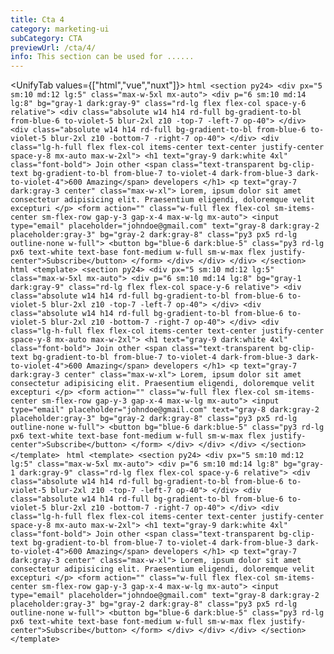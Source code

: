 ```yaml
---
title: Cta 4
category: marketing-ui
subCategory: CTA
previewUrl: /cta/4/
info: This section can be used for ......
---
```


<UnifyTab values={["html","vue","nuxt"]}>
    <TabPanel value="html">
    ```html
    <section py24>
        <div px="5 sm:10 md:12 lg:5" class="max-w-5xl mx-auto">
            <div
                p="6 sm:10 md:14 lg:8" bg="gray-1 dark:gray-9" class="rd-lg flex flex-col space-y-6 relative">
                <div
                    class="absolute w14 h14 rd-full bg-gradient-to-bl from-blue-6 to-violet-5 blur-2xl z10 -top-7 -left-7 op-40">
                </div>
                <div
                    class="absolute w14 h14 rd-full bg-gradient-to-bl from-blue-6 to-violet-5 blur-2xl z10 -bottom-7 -right-7 op-40">
                </div>
                <div
                    class="lg-h-full flex flex-col items-center text-center justify-center space-y-8 mx-auto max-w-2xl">
                    <h1 text="gray-9 dark:white 4xl" class="font-bold">
                        Join other <span
                            class="text-transparent bg-clip-text bg-gradient-to-bl from-blue-7 to-violet-4 dark-from-blue-3 dark-to-violet-4">600
                            Amazing</span> developers
                    </h1>
                    <p text="gray-7 dark:gray-3 center" class="max-w-xl">
                        Lorem, ipsum dolor sit amet consectetur adipisicing elit. Praesentium eligendi, doloremque velit excepturi
                    </p>
                    <form action="" class="w-full flex flex-col sm-items-center sm-flex-row gap-y-3 gap-x-4 max-w-lg mx-auto">
                        <input type="email" placeholder="johndoe@gmail.com" text="gray-8 dark:gray-2 placeholder:gray-3" bg="gray-2 dark:gray-8" class="py3 px5 rd-lg outline-none w-full">
                        <button bg="blue-6 dark:blue-5"
                                class="py3 rd-lg px6 text-white text-base font-medium w-full sm-w-max flex justify-center">Subscribe</button>
                    </form>
                </div>
            </div>
        </div>
    </section>
    ```
    </TabPanel>
    <TabPanel value="vue">
    ```html
    <template>
        <section py24>
            <div px="5 sm:10 md:12 lg:5" class="max-w-5xl mx-auto">
                <div
                    p="6 sm:10 md:14 lg:8" bg="gray-1 dark:gray-9" class="rd-lg flex flex-col space-y-6 relative">
                    <div
                        class="absolute w14 h14 rd-full bg-gradient-to-bl from-blue-6 to-violet-5 blur-2xl z10 -top-7 -left-7 op-40">
                    </div>
                    <div
                        class="absolute w14 h14 rd-full bg-gradient-to-bl from-blue-6 to-violet-5 blur-2xl z10 -bottom-7 -right-7 op-40">
                    </div>
                    <div
                        class="lg-h-full flex flex-col items-center text-center justify-center space-y-8 mx-auto max-w-2xl">
                        <h1 text="gray-9 dark:white 4xl" class="font-bold">
                            Join other <span
                                class="text-transparent bg-clip-text bg-gradient-to-bl from-blue-7 to-violet-4 dark-from-blue-3 dark-to-violet-4">600
                                Amazing</span> developers
                        </h1>
                        <p text="gray-7 dark:gray-3 center" class="max-w-xl">
                            Lorem, ipsum dolor sit amet consectetur adipisicing elit. Praesentium eligendi, doloremque velit excepturi
                        </p>
                        <form action="" class="w-full flex flex-col sm-items-center sm-flex-row gap-y-3 gap-x-4 max-w-lg mx-auto">
                            <input type="email" placeholder="johndoe@gmail.com" text="gray-8 dark:gray-2 placeholder:gray-3" bg="gray-2 dark:gray-8" class="py3 px5 rd-lg outline-none w-full">
                            <button bg="blue-6 dark:blue-5"
                                    class="py3 rd-lg px6 text-white text-base font-medium w-full sm-w-max flex justify-center">Subscribe</button>
                        </form>
                    </div>
                </div>
            </div>
        </section>
    </template>
    ```
    </TabPanel>
    <TabPanel value="nuxt">
    ```html
    <template>
        <section py24>
            <div px="5 sm:10 md:12 lg:5" class="max-w-5xl mx-auto">
                <div
                    p="6 sm:10 md:14 lg:8" bg="gray-1 dark:gray-9" class="rd-lg flex flex-col space-y-6 relative">
                    <div
                        class="absolute w14 h14 rd-full bg-gradient-to-bl from-blue-6 to-violet-5 blur-2xl z10 -top-7 -left-7 op-40">
                    </div>
                    <div
                        class="absolute w14 h14 rd-full bg-gradient-to-bl from-blue-6 to-violet-5 blur-2xl z10 -bottom-7 -right-7 op-40">
                    </div>
                    <div
                        class="lg-h-full flex flex-col items-center text-center justify-center space-y-8 mx-auto max-w-2xl">
                        <h1 text="gray-9 dark:white 4xl" class="font-bold">
                            Join other <span
                                class="text-transparent bg-clip-text bg-gradient-to-bl from-blue-7 to-violet-4 dark-from-blue-3 dark-to-violet-4">600
                                Amazing</span> developers
                        </h1>
                        <p text="gray-7 dark:gray-3 center" class="max-w-xl">
                            Lorem, ipsum dolor sit amet consectetur adipisicing elit. Praesentium eligendi, doloremque velit excepturi
                        </p>
                        <form action="" class="w-full flex flex-col sm-items-center sm-flex-row gap-y-3 gap-x-4 max-w-lg mx-auto">
                            <input type="email" placeholder="johndoe@gmail.com" text="gray-8 dark:gray-2 placeholder:gray-3" bg="gray-2 dark:gray-8" class="py3 px5 rd-lg outline-none w-full">
                            <button bg="blue-6 dark:blue-5"
                                    class="py3 rd-lg px6 text-white text-base font-medium w-full sm-w-max flex justify-center">Subscribe</button>
                        </form>
                    </div>
                </div>
            </div>
        </section>
    </template>
    ```
    </TabPanel>
</UnifyTab>